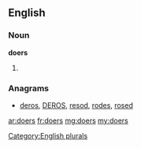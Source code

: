 ==English==

===Noun===
'''doers'''

# {{plural of|[[doer]]}}

===Anagrams===
* {{alphagram|deors}} [[deros#English|deros]], [[DEROS#English|DEROS]], [[resod#English|resod]], [[rodes#English|rodes]], [[rosed#English|rosed]]
[[Category:English plurals]]

[[ar:doers]]
[[fr:doers]]
[[mg:doers]]
[[my:doers]]